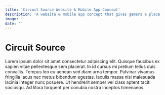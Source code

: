 ```yaml
---
title: 'Circuit Source Website & Mobile App Concept'
description: 'A website & mobile app concept that gives gamers a place to buy and sell gaming equipment.'
image: ''
date: '' 
---
```


# Circuit Source

Lorem ipsum dolor sit amet consectetur adipiscing elit. 
Quisque faucibus ex sapien vitae pellentesque sem placerat. In id cursus mi pretium tellus duis convallis. 
Tempus leo eu aenean sed diam urna tempor. Pulvinar vivamus fringilla lacus nec metus bibendum egestas. 
Iaculis massa nisl malesuada lacinia integer nunc posuere. Ut hendrerit semper vel class aptent taciti sociosqu. 
Ad litora torquent per conubia nostra inceptos himenaeos.